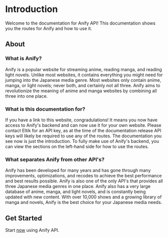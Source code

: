 # Introduction
Welcome to the documentation for Anify API! This documentation shows you the routes for Anify and how to use it.

## About
### What is Anify?
Anify is a popular website for streaming anime, reading manga, and reading light novels. Unlike most websites, it contains everything you might need for jumping into the Japanese media genre. Most websites only contain anime, manga, or light novels; never both, and certainly not all three. Anify aims to revolutionize the meaning of anime and manga websites by combining all three into one place.

### What is this documentation for?
If you have a link to this website, congradulations! It means you now have access to Anify's backend and can now use it for your own website. Please contact Eltik for an API key, as at the time of the documentation release API keys will likely be required to use any of the routes. The documentation you see now is just the introduction. To fully make use of Anify's backend, you can view the sections on the left-hand side for how to use the routes.

### What separates Anify from other API's?
Anify has been developed for many years and has gone through many improvements, optimizations, and recodes to achieve the best performance and best results possible. Anify is also one of the only API's that provides all three Japanese media genres in one place. Anify also has a very large database of anime, manga, and light novels, and is constantly being updated with new content. With over 10,000 shows and a growing library of manga and novels, Anify is the best choice for your Japanese media needs.

## Get Started
Start <a href="/start">now</a> using Anify API.
